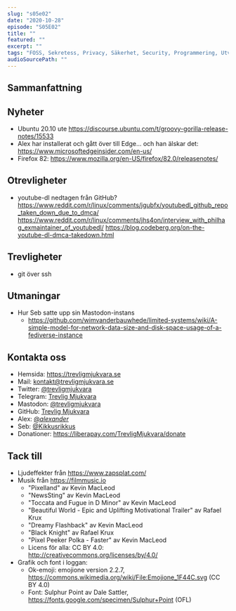```yaml
---
slug: "s05e02"
date: "2020-10-28"
episode: "S05E02"
title: ""
featured: ""
excerpt: "" 
tags: "FOSS, Sekretess, Privacy, Säkerhet, Security, Programmering, Utveckling, RaspberryPi, Mjukvara, PinePhone, Technology, Linux, Open Source" 
audioSourcePath: ""
---
```

## Sammanfattning


## Nyheter
- Ubuntu 20.10 ute https://discourse.ubuntu.com/t/groovy-gorilla-release-notes/15533
- Alex har installerat och gått över till Edge... och han älskar det: https://www.microsoftedgeinsider.com/en-us/
- Firefox 82: https://www.mozilla.org/en-US/firefox/82.0/releasenotes/

## Otrevligheter 
- youtube-dl nedtagen från GitHub? https://www.reddit.com/r/linux/comments/jgubfx/youtubedl_github_repo_taken_down_due_to_dmca/ https://www.reddit.com/r/linux/comments/jhs4on/interview_with_philhag_exmaintainer_of_youtubedl/ https://blog.codeberg.org/on-the-youtube-dl-dmca-takedown.html

## Trevligheter
- git över ssh

## Utmaningar
- Hur Seb satte upp sin Mastodon-instans
    - https://github.com/wimvanderbauwhede/limited-systems/wiki/A-simple-model-for-network-data-size-and-disk-space-usage-of-a-fediverse-instance

## Kontakta oss
- Hemsida: https://trevligmjukvara.se
- Mail: kontakt@trevligmjukvara.se
- Twitter: [@trevligmjukvara](https://twitter.com/trevligmjukvara)
- Telegram: [Trevlig Mjukvara](https://t.me/trevligmjukvara)
- Mastodon: [@trevligmjukvara](https://mastodon.linuxkompis.se/@trevligmjukvara)
- GitHub: [Trevlig Mjukvara](https://github.com/trevligmjukvara)
- Alex: [@_alexander_](https://mastodon.online/@_alexander_)
- Seb: [@Kikkusrikkus](https://twitter.com/Kikkusrikkus)
- Donationer: https://liberapay.com/TrevligMjukvara/donate

## Tack till
- Ljudeffekter från https://www.zapsplat.com/
- Musik från https://filmmusic.io
  - "Pixelland" av Kevin MacLeod
  - "NewsSting" av Kevin MacLeod
  - "Toccata and Fugue in D Minor" av Kevin MacLeod
  - "Beautiful World - Epic and Uplifting Motivational Trailer" av Rafael Krux
  - "Dreamy Flashback" av Kevin MacLeod
  - "Black Knight" av Rafael Krux
  - "Pixel Peeker Polka - Faster" av Kevin MacLeod
  - Licens för alla: CC BY 4.0: http://creativecommons.org/licenses/by/4.0/
- Grafik och font i loggan:
  - Ok-emoji: emojione version 2.2.7, https://commons.wikimedia.org/wiki/File:Emojione_1F44C.svg (CC BY 4.0)
  - Font: Sulphur Point av Dale Sattler, https://fonts.google.com/specimen/Sulphur+Point (OFL)
